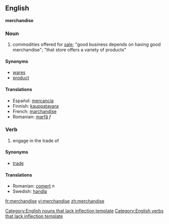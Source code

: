 ==English==
'''merchandise'''
===Noun===
# commodities offered for [[sale]]; "good business depends on having good merchandise"; "that store offers a variety of products" 

====Synonyms====
*[[wares]]
*[[product]]

====Translations====
*Español: [[mercancía]]
*Finnish: [[kauppatavara]]
*French: [[marchandise]]
*Romanian: [[marfă]] ''f''

===Verb===
# engage in the trade of 

====Synonyms====
*[[trade]]

====Translations====
*Romanian: [[comerţ]] ''n''
*Swedish: [[handla]]

[[Category:English nouns that lack inflection template]]
[[Category:English verbs that lack inflection template]]

[[fr:merchandise]]
[[vi:merchandise]]
[[zh:merchandise]]